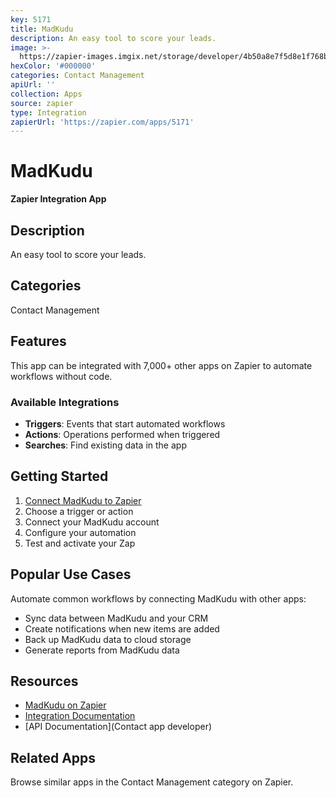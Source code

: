```yaml
---
key: 5171
title: MadKudu
description: An easy tool to score your leads.
image: >-
  https://zapier-images.imgix.net/storage/developer/4b50a8e7f5d8e1f768bddd64f037e897.png?auto=format%2Ccompress&ixlib=python-3.0.0&q=50
hexColor: '#000000'
categories: Contact Management
apiUrl: ''
collection: Apps
source: zapier
type: Integration
zapierUrl: 'https://zapier.com/apps/5171'
---
```

# MadKudu

**Zapier Integration App**

## Description

An easy tool to score your leads.

## Categories

Contact Management

## Features

This app can be integrated with 7,000+ other apps on Zapier to automate workflows without code.

### Available Integrations

- **Triggers**: Events that start automated workflows
- **Actions**: Operations performed when triggered
- **Searches**: Find existing data in the app

## Getting Started

1. [Connect MadKudu to Zapier](https://zapier.com/apps/5171)
2. Choose a trigger or action
3. Connect your MadKudu account
4. Configure your automation
5. Test and activate your Zap

## Popular Use Cases

Automate common workflows by connecting MadKudu with other apps:

- Sync data between MadKudu and your CRM
- Create notifications when new items are added
- Back up MadKudu data to cloud storage
- Generate reports from MadKudu data

## Resources

- [MadKudu on Zapier](https://zapier.com/apps/5171)
- [Integration Documentation](https://zapier.com/apps/5171/integrations)
- [API Documentation](Contact app developer)

## Related Apps

Browse similar apps in the Contact Management category on Zapier.
